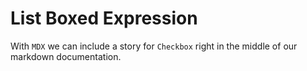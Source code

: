 
<Meta title="MDX/List" of={List} />

# List Boxed Expression

With `MDX` we can include a story for `Checkbox` right in the middle of our
markdown documentation.

<Canvas>
  <Story of={List.Base} />
</Canvas>

